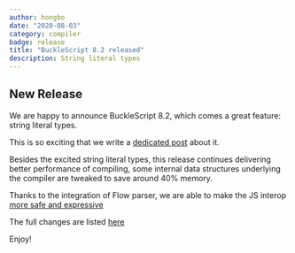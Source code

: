 ```yaml
---
author: hongbo
date: "2020-08-03"
category: compiler
badge: release
title: "BuckleScript 8.2 released"
description: String literal types
---
```


## New Release

We are happy to announce BuckleScript 8.2, which comes a great feature: string literal types. 

This is so exciting that we write a [dedicated post](https://reasonml.org/blog/string-literal-types-in-reason) about it.

Besides the excited string literal types, this release continues delivering better performance of compiling, 
some internal data structures underlying the compiler are tweaked to save around 40% memory.

Thanks to the integration of Flow parser, we are able to make the JS interop [more safe and expressive](https://github.com/BuckleScript/bucklescript/issues/4463)


The full changes are listed [here](https://github.com/BuckleScript/bucklescript/blob/master/Changes.md)

Enjoy!

